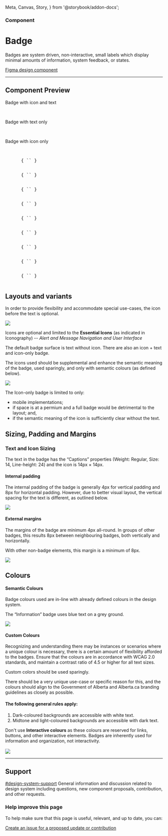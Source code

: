   Meta,
  Canvas,
  Story,
} from '@storybook/addon-docs';


<Meta title="Components/Badge" />

### Component

# Badge

Badges are system driven, non-interactive, small labels
which display minimal amounts of information, system feedback, or states.

[Figma design component](https://www.figma.com/file/qWGWDvULAAZuVaDpXCRzqP/DS-Website?node-id=820%3A11807)

<hr />

## Component Preview

Badge with icon and text

<goa-badge type="information" content="Information" icon />
&nbsp;
<goa-badge type="success" content="Success" icon />
&nbsp;
<goa-badge type="warning" content="Warning" icon />
&nbsp;
<goa-badge type="emergency" content="Emergency" icon />
&nbsp;
<goa-badge type="dark" content="Dark" icon />
&nbsp;
<goa-badge type="midtone" content="Midtone" icon />
&nbsp;
<goa-badge type="light" content="Light" icon />
&nbsp;

Badge with text only

<goa-badge type="information" content="Information" />
&nbsp;
<goa-badge type="success" content="Success" />
&nbsp;
<goa-badge type="warning" content="Warning" />
&nbsp;
<goa-badge type="emergency" content="Emergency" />
&nbsp;
<goa-badge type="dark" content="Dark" />
&nbsp;
<goa-badge type="midtone" content="Midtone" />
&nbsp;
<goa-badge type="light" content="Light" />

Badge with icon only

<goa-badge type="information" icon />
&nbsp;
<goa-badge type="success" icon />
&nbsp;
<goa-badge type="warning" icon />
&nbsp;
<goa-badge type="emergency" icon />
&nbsp;
<goa-badge type="dark" icon />
&nbsp;
<goa-badge type="midtone" icon />
&nbsp;
<goa-badge type="light" icon />

<Tabs>
  <Tab label="Web Component">
    <pre>
      { `<goa-badge type="warning" content="Warning" icon />` }
    </pre>
    <pre>
      { `<goa-badge type="warning" content="Warning" />` }
    </pre>
    <pre>
      { `<goa-badge type="warning" icon />` }
    </pre>
  </Tab>
  <Tab label="Angular">
    <pre>
      { `<goa-badge type="warning" content="Warning" icon />` }
    </pre>
    <pre>
      { `<goa-badge type="warning" content="Warning" />` }
    </pre>
    <pre>
      { `<goa-badge type="warning" icon />` }
    </pre>
  </Tab>
  <Tab label="React">
    <pre>
      { `<GoABadge type="warning" content="Warning" icon />` }
    </pre>
    <pre>
      { `<GoABadge type="warning" content="Warning" />` }
    </pre>
    <pre>
      { `<GoABadge type="warning" icon />` }
    </pre>
  </Tab>
</Tabs>


## Layouts and variants

In order to provide flexibility and accommodate special use-cases, the icon before the text is optional.

![](.images/2022-02-08-13-31-13.png)

<Note type="best-practices">
  Icons are optional and limited to the <strong>Essential Icons</strong> (as indicated in Iconography) -- <i>Alert and Message Navigation and User Interface</i>
</Note>

The default badge surface is text without icon.
There are also an icon + text and icon-only badge.

The icons used should be supplemental and enhance the semantic meaning of the badge, used sparingly, and only with semantic colours (as defined below).

![](.images/2022-02-08-14-28-51.png)

<Note type="caution">
The Icon-only badge is limited to only:
<ul>
  <li>mobile implementations;</li>
  <li>if space is at a permium and a full badge would be detrimental to the layout; and,</li>
  <li>if the semantic meaning of the icon is sufficiently clear without the text.</li>
</ul>
</Note>

## Sizing, Padding and Margins

### Text and Icon Sizing

The text in the badge has the “Captions” properties (Weight: Regular, Size: 14, Line-height: 24) and the icon is 14px × 14px.

<goa-badge type="information" content="Information" icon />

#### Internal padding

The internal padding of the badge is generally 4px for vertical padding and 8px for horizontal padding. However, due to better visual layout, the vertical spacing for the text is different, as outlined below.

![](.images/2022-02-08-14-46-38.png)

#### External margins

The margins of the badge are minimum 4px all-round. In groups of other badges, this results 8px between neighbouring badges, both vertically and horizontally.

With other non-badge elements, this margin is a minimum of 8px.

![](.images/2022-02-08-14-47-57.png)

## Colours

#### Semantic Colours

Badge colours used are in-line with already defined colours in the design system.

The “Information” badge uses blue text on a grey ground.

![](.images/2022-02-08-14-48-54.png)

#### Custom Colours

Recognizing and understanding there may be instances or scenarios where a unique colour is necessary, there is a certain amount of flexibility afforded to the badges. Ensure that the colours are in accordance with WCAG 2.0 standards, and maintain a contrast ratio of 4.5 or higher for all text sizes.


<Note type="caution">
  Custom colors should be used sparingly.

  There should be a very unique use-case or specific reason for this, and the colours should align to the Government of Alberta and Alberta.ca branding guidelines as closely as possible.
</Note>

#### The following general rules apply:

1. Dark-coloured backgrounds are accessible with white text.
2. Midtone and light-coloured backgrounds are accessible with dark text.

<Note type="dont">
  Don't use <strong>Interactive colours</strong> as these colours are reserved for links, buttons, and other interactive elements. Badges are inherently used for information and organization, not interactivity.
  <br />
  <br />
  <img src=".images/2022-02-08-14-52-01.png" />
</Note>

---

## Support

<goa-callout type="information" title="Need help? Connect with us on Slack">
  <a href="https://goa-dio.slack.com/archives/C02PLLT9HQ9">#design-system-support</a> General information and discussion related to design system including questions, new component proposals, contribution, and other requests.
</goa-callout>

### Help improve this page

To help make sure that this page is useful, relevant, and up to date, you can:

[Create an issue for a proposed update or contribution](https://github.com/GovAlta/ui-components/issues/new/choose)
